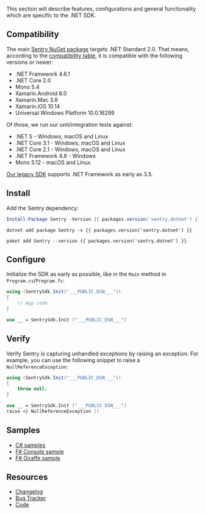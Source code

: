This section will describe features, configurations and general functionality which are specific to the .NET SDK.

<GuideGrid platform="dotnet" />

## Compatibility

The main [Sentry NuGet package](https://www.nuget.org/packages/Sentry) targets .NET Standard 2.0. That means, according to the [compatibility table](https://docs.microsoft.com/en-us/dotnet/standard/net-standard), it is compatible with the following versions or newer:

- .NET Framework 4.6.1
- .NET Core 2.0
- Mono 5.4
- Xamarin.Android 8.0
- Xamarin.Mac 3.8
- Xamarin.iOS 10.14
- Universal Windows Platform 10.0.16299

Of those, we run our unit/integration tests against:

- .NET 5 - Windows, macOS and Linux
- .NET Core 3.1 - Windows, macOS and Linux
- .NET Core 2.1 - Windows, macOS and Linux
- .NET Framework 4.8 - Windows
- Mono 5.12 - macOS and Linux


<Alert level="info" title="Using an older version of .NET Framework or Mono?">

[Our legacy SDK](/clients/csharp/) supports .NET Framework as early as 3.5.

</Alert>

## Install

Add the Sentry dependency:

```powershell {tabTitle:Package Manager}
Install-Package Sentry -Version {{ packages.version('sentry.dotnet') }}
```

```shell {tabTitle:.NET Core CLI}
dotnet add package Sentry -v {{ packages.version('sentry.dotnet') }}
```

```shell {tabTitle:Paket CLI}
paket add Sentry --version {{ packages.version('sentry.dotnet') }}
```

## Configure

Initialize the SDK as early as possible, like in the `Main` method in `Program.cs`/`Program.fs`:

```csharp {filename:Program.cs}
using (SentrySdk.Init("___PUBLIC_DSN___"))
{
    // App code
}
```

```fsharp {filename:Program.fs}
use __ = SentrySdk.Init ("___PUBLIC_DSN___")
```

## Verify

Verify Sentry is capturing unhandled exceptions by raising an exception. For example, you can use the following snippet to raise a `NullReferenceException`:

```csharp
using (SentrySdk.Init("___PUBLIC_DSN___"))
{
    throw null;
}
```

```fsharp
use __ = SentrySdk.Init ("___PUBLIC_DSN___")
raise <| NullReferenceException ()
```

## Samples

- [C# samples](https://github.com/getsentry/sentry-dotnet/tree/main/samples)
- [F# Console sample](https://github.com/sentry-demos/fsharp)
- [F# Giraffe sample](https://github.com/sentry-demos/giraffe)

## Resources

- [Changelog](https://github.com/getsentry/sentry-dotnet/releases)
- [Bug Tracker](https://github.com/getsentry/sentry-dotnet/issues)
- [Code](https://github.com/getsentry/sentry-dotnet)
